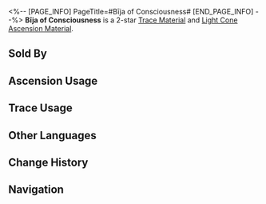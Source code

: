 <%-- [PAGE_INFO]
PageTitle=#Bīja of Consciousness#
[END_PAGE_INFO] --%>
{{Item Infobox
|id          = 110251
|image       = Item Bīja of Consciousness.png{{subst:void|<!--$UPLOAD:<<SpriteOutput/ItemFigures/110251.png>-<Item Bīja of Consciousness.png>-<Item Icons>>-->}}
|type        = Trace Material
|type2       = Light Cone Ascension Material
|invCategory = Upgrade Materials
|rarity      = 2
|effect      = 
|description = Consciousness fuses with matter, giving rise to the embryo of memory. Used to level up Traces slightly for {{Color|h|Remembrance}} characters.
|source1     = [[Calyx (Crimson): Bud of Remembrance (undefined)]]
|source2     = [[Embers Exchange]]
|source3     = [[Omni-Synthesizer]] &mdash; Material Exchange
}}
{{Description|This thing does not truly exist until you see, hear, or sense something. This existence born from sensations soon falls silent, buried in the soil of thought &mdash; it may sprout one day, or it may not.<br /><br />''"Such is the substance that forms our bodies, existing because you remember."''}}
'''Bīja of Consciousness''' is a 2-star [[Trace Material]] and [[Light Cone Ascension Material]].

==Sold By==
{{Shop Availability}}

==Ascension Usage==
{{Ascension Usage}}

==Trace Usage==
{{Trace Usage}}

==Other Languages==
{{Other Languages
|en   = Bīja of Consciousness
|zhs  = 思量的种
|zht  = 思量的種
|ja   = イの種
|ko   = 사량의 씨앗
|es   = Semilla de la reflexión
|fr   = Bīja de la conscience
|ru   = Семя раздумий
|th   = Bīja of Consciousness
|vi   = Hạt Giống Suy Tưởng
|de   = Saat der Gedanken
|id   = Bīja of Consciousness
|pt   = Semente do Pensamento
}}

==Change History==
{{Change History|3.0}}

==Navigation==
{{Upgrade Material Navbox}}